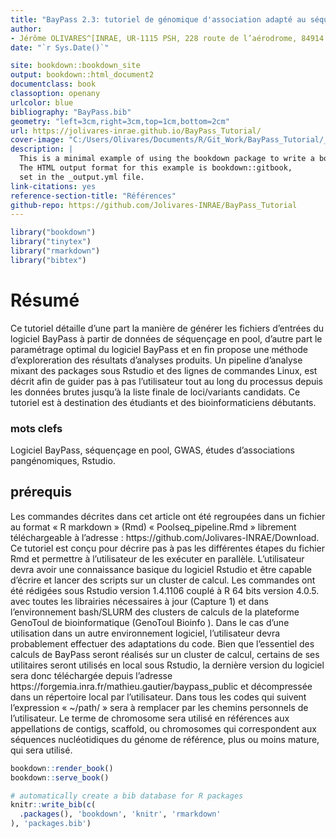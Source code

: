 ```yaml
--- 
title: "BayPass 2.3: tutoriel de génomique d'association adapté au séquençage en pool"
author:
- Jérôme OLIVARES^[INRAE, UR-1115 PSH, 228 route de l’aérodrome, 84914 Avignon, France]
date: "`r Sys.Date()`"

site: bookdown::bookdown_site
output: bookdown::html_document2
documentclass: book
classoption: openany
urlcolor: blue
bibliography: "BayPass.bib"
geometry: "left=3cm,right=3cm,top=1cm,bottom=2cm"
url: https://jolivares-inrae.github.io/BayPass_Tutorial/
cover-image: "C:/Users/Olivares/Documents/R/Git_Work/BayPass_Tutorial/_book/images/icone3.png"
description: |
  This is a minimal example of using the bookdown package to write a book.
  The HTML output format for this example is bookdown::gitbook,
  set in the _output.yml file.
link-citations: yes
reference-section-title: "Références"
github-repo: https://github.com/Jolivares-INRAE/BayPass_Tutorial
---
```

```r
library("bookdown")
library("tinytex")
library("rmarkdown")
library("bibtex")
```

# Résumé {-}

Ce tutoriel détaille d’une part la manière de générer les fichiers d’entrées du logiciel BayPass à partir de données de séquençage en pool, d’autre part le paramétrage optimal du logiciel BayPass et en fin propose une méthode d’exploreration des résultats d’analyses produits. Un pipeline d'analyse mixant des packages sous Rstudio et des lignes de commandes Linux, est décrit afin de guider pas à pas l’utilisateur tout au long du processus depuis les données brutes jusqu’à la liste finale de loci/variants candidats.
Ce tutoriel est à destination des étudiants et des bioinformaticiens débutants. 

### mots clefs {-}

Logiciel BayPass, séquençage en pool, GWAS, études d'associations pangénomiques, Rstudio.

## prérequis {-}

Les commandes décrites dans cet article ont été regroupées dans un fichier au format « R markdown » (Rmd) « Poolseq_pipeline.Rmd » librement téléchargeable à l’adresse : https://github.com/Jolivares-INRAE/Download. Ce tutoriel est conçu pour décrire pas à pas les différentes étapes du fichier Rmd et permettre à l’utilisateur de les exécuter en parallèle.
L’utilisateur devra avoir une connaissance basique du logiciel Rstudio et être capable d’écrire et lancer des scripts sur un cluster de calcul. 
Les commandes ont été rédigées sous Rstudio version 1.4.1106 couplé à R 64 bits version 4.0.5. avec toutes les librairies nécessaires à jour (Capture 1) et dans l’environnement bash/SLURM des clusters de calculs de la plateforme GenoToul de bioinformatique (GenoToul Bioinfo ). Dans le cas d’une utilisation dans un autre environnement logiciel, l’utilisateur devra probablement effectuer des adaptations du code.
Bien que l’essentiel des calculs de BayPass seront réalisés sur un cluster de calcul, certains de ses utilitaires seront utilisés en local sous Rstudio, la dernière version du logiciel sera donc téléchargée depuis l’adresse https://forgemia.inra.fr/mathieu.gautier/baypass_public et décompressée dans un répertoire local par l’utilisateur. 
Dans tous les codes qui suivent l’expression « ~/path/ » sera à remplacer par les chemins personnels de l'utilisateur.
Le terme de chromosome sera utilisé en références aux appellations de contigs, scaffold, ou chromosomes qui correspondent aux séquences nucléotidiques du génome de référence, plus ou moins mature, qui sera utilisé.

```r
bookdown::render_book()
bookdown::serve_book()
```

```r

# automatically create a bib database for R packages
knitr::write_bib(c(
  .packages(), 'bookdown', 'knitr', 'rmarkdown'
), 'packages.bib')
```

